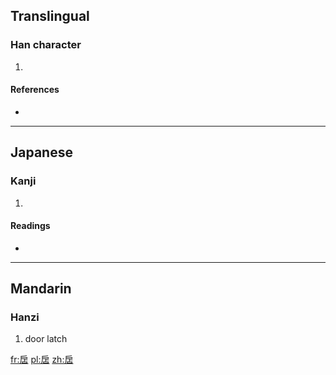 ==Translingual==

===Han character===
{{Han char|rn=63|rad=戶|as=05|sn=9|four=7226<sub>1</sub>|canj=竹尸卜口 (HSYR), 戈尸卜口 (ISYR)}}

# {{defn|Han|sort=戶05}}

====References====
* {{Han ref|kx=0416.020|dkj=11726|dj=0761.020|hdz=32261.080|uh=6242|ud=25154|bh=CED2|bd=52946}}

----

==Japanese==

===Kanji===
{{ja-kanji|grade=|rs=戶05}}

# {{defn|lang=ja|sort=戶05}}

====Readings====
* {{ja-readings|on=[[てん]] (ten), [[でん]] (den)|kun=[[かんぬき]] (kannuki)}}

----

==Mandarin==

===Hanzi===
{{cmn-hanzi|pin=[[diàn]] ([[dian4]]), [[jiǒng]] ([[jiong3]])|wg=tien<sup>4</sup>, chiung<sup>3</sup>}}

# door latch

[[fr:扂]]
[[pl:扂]]
[[zh:扂]]